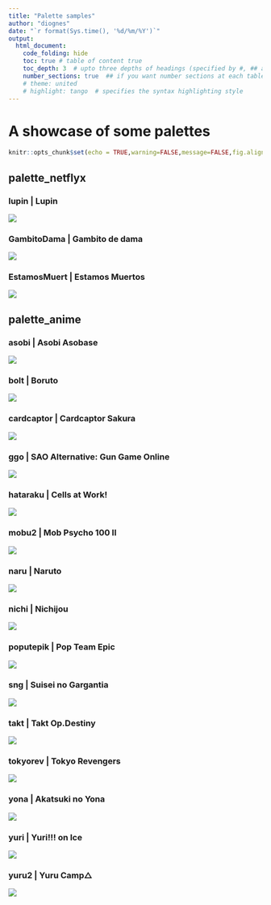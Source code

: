 ```yaml
---
title: "Palette samples"
author: "diognes"
date: "`r format(Sys.time(), '%d/%m/%Y')`"
output:
  html_document:
    code_folding: hide
    toc: true # table of content true
    toc_depth: 3  # upto three depths of headings (specified by #, ## and ###)
    number_sections: true  ## if you want number sections at each table header
    # theme: united
    # highlight: tango  # specifies the syntax highlighting style
---
```


# A showcase of some palettes

```r
knitr::opts_chunk$set(echo = TRUE,warning=FALSE,message=FALSE,fig.align="center")
```


## palette_netflyx
### lupin | Lupin
<img src="../palette_pics/palette_netflyx/lupin.png">

### GambitoDama | Gambito de dama
<img src="../palette_pics/palette_netflyx/gambito_dama.png">

### EstamosMuert | Estamos Muertos
<img src="../palette_pics/palette_netflyx/estamos_muertos.png">

## palette_anime

### asobi | Asobi Asobase
<img src="../palette_pics/palette_anime/asobi.png">

### bolt | Boruto
<img src="../palette_pics/palette_anime/bolt.png">

### cardcaptor | Cardcaptor Sakura
<img src="../palette_pics/palette_anime/cardcaptor.png">

### ggo | SAO Alternative: Gun Game Online
<img src="../palette_pics/palette_anime/ggo.png">

### hataraku | Cells at Work!
<img src="../palette_pics/palette_anime/hataraku.png">

### mobu2 | Mob Psycho 100 II
<img src="../palette_pics/palette_anime/mobu2.png">

### naru | Naruto
<img src="../palette_pics/palette_anime/naru.png">

### nichi | Nichijou
<img src="../palette_pics/palette_anime/nichi.png">

### poputepik | Pop Team Epic
<img src="../palette_pics/palette_anime/poputepik.png">

### sng | Suisei no Gargantia
<img src="../palette_pics/palette_anime/sng.png">

### takt | Takt Op.Destiny
<img src="../palette_pics/palette_anime/takt.png">

### tokyorev | Tokyo Revengers
<img src="../palette_pics/palette_anime/tokyorev.png">

### yona | Akatsuki no Yona
<img src="../palette_pics/palette_anime/yona.png">

### yuri | Yuri!!! on Ice
<img src="../palette_pics/palette_anime/yuri.png">

### yuru2 | Yuru Camp△
<img src="../palette_pics/palette_anime/yuru2.png">


